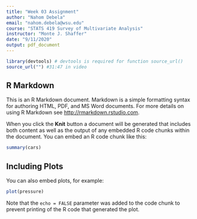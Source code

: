 ```yaml
---
title: "Week 03 Assignment"
author: "Nahom Debela"
email: "nahom.debela@wsu.edu"
course: "STATS 419 Survey of Multivariate Analysis"
instructor: "Monte J. Shaffer"
date: "9/11/2020"
output: pdf_document
---
```


```r
library(devtools) # devtools is required for function source_url() 
source_url("") #31:47 in video


```

## R Markdown

This is an R Markdown document. Markdown is a simple formatting syntax for authoring HTML, PDF, and MS Word documents. For more details on using R Markdown see <http://rmarkdown.rstudio.com>.

When you click the **Knit** button a document will be generated that includes both content as well as the output of any embedded R code chunks within the document. You can embed an R code chunk like this:

```r
summary(cars)
```

## Including Plots

You can also embed plots, for example:

```r
plot(pressure)
```

Note that the `echo = FALSE` parameter was added to the code chunk to prevent printing of the R code that generated the plot.
